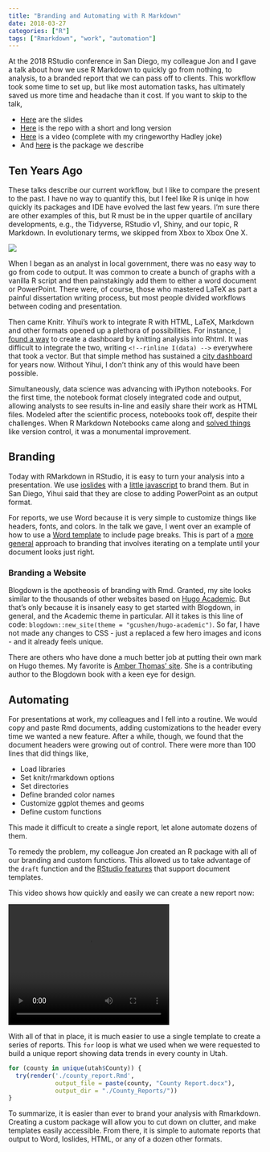 ```yaml
---
title: "Branding and Automating with R Markdown"
date: 2018-03-27
categories: ["R"]
tags: ["Rmarkdown", "work", "automation"]
---
```


At the 2018 RStudio conference in San Diego, my colleague Jon and I gave a talk about how we use R Markdown to quickly go from nothing, to analysis, to a branded report that we can pass off to clients. This workflow took some time to set up, but like most automation tasks, has ultimately saved us more time and headache than it cost. If you want to skip to the talk,

* [Here](http://rpubs.com/jzadra/rconf2018) are the slides
* [Here](https://github.com/Sorenson-Impact/rmarkdown-branding-talk/) is the repo with a short and long version
* [Here](https://www.rstudio.com/resources/videos/branding-and-automating-your-work-with-r-markdown/) is a video (complete with my cringeworthy Hadley joke)
* And [here](https://github.com/Sorenson-Impact/sorensonimpact) is the package we describe

## Ten Years Ago

These talks describe our current workflow, but I like to compare the present to the past. I have no way to quantify this, but I feel like R is uniqe in how quickly its packages and IDE have evolved the last few years. I'm sure there are other examples of this, but R must be in the upper quartile of ancillary developments, e.g., the Tidyverse, RStudio v1, Shiny, and our topic, R Markdown. In evolutionary terms, we skipped from Xbox to Xbox One X. 

![](https://media0.giphy.com/media/RluM0kvZXkLS0/source.gif)

When I began as an analyst in local government, there was no easy way to go from code to output. It was common to create a bunch of graphs with a vanilla R script and then painstakingly add them to either a word document or PowerPoint. There were, of course, those who mastered LaTeX as part a painful dissertation writing process, but most people divided workflows between coding and presentation. 

Then came Knitr. Yihui's work to integrate R with HTML, LaTeX, Markdown and other formats opened up a plethora of possibilities. For instance, [I found a way](http://danielphadley.com/How-To-Dashboard-R/) to create a dashboard by knitting analysis into Rhtml. It was difficult to integrate the two, writing `<!--rinline I(data) -->` everywhere that took a vector. But that simple method has sustained a [city dashboard](http://archive.somervillema.gov//dashboard/daily.html) for years now. Without Yihui, I don't think any of this would have been possible.

Simultaneously, data science was advancing with iPython notebooks. For the first time, the notebook format closely integrated code and output, allowing analysts to see results in-line and easily share their work as HTML files. Modeled after the scientific process, notebooks took off, despite their challenges. When R Markdown Notebooks came along and [solved things](http://danielphadley.com/Jupyter-to-Rmarkdown/) like version control, it was a monumental improvement.      


## Branding

Today with RMarkdown in RStudio, it is easy to turn your analysis into a presentation. We use [ioslides](https://rmarkdown.rstudio.com/ioslides_presentation_format.html) with a [little javascript](https://github.com/Sorenson-Impact/rmarkdown-branding-talk/blob/master/SI_Rmarkdown_Talk_Rconf/SI_Rmarkdown_Talk_Rconf.Rmd) to brand them. But in San Diego, Yihui said that they are close to adding PowerPoint as an output format. 

For reports, we use Word because it is very simple to customize things like headers, fonts, and colors. In the talk we gave, I went over an example of how to use a [Word template](https://stackoverflow.com/questions/24672111/how-to-add-a-page-break-in-word-document-generated-by-rstudio-markdown) to include page breaks. This is part of a [more general](https://rmarkdown.rstudio.com/articles_docx.html) approach to branding that involves iterating on a template until your document looks just right. 


### Branding a Website

Blogdown is the apotheosis of branding with Rmd. Granted, my site looks similar to the thousands of other websites based on [Hugo Academic](https://themes.gohugo.io/academic/). But that's only because it is insanely easy to get started with Blogdown, in general, and the Academic theme in particular. All it takes is this line of code: `blogdown::new_site(theme = "gcushen/hugo-academic")`. So far, I have not made any changes to CSS - just a replaced a few hero images and icons - and it already feels unique. 

There are others who have done a much better job at putting their own mark on Hugo themes. My favorite is [Amber Thomas' site](https://amber.rbind.io/). She is a contributing author to the Blogdown book with a keen eye for design.


## Automating

For presentations at work, my colleagues and I fell into a routine. We would copy and paste Rmd documents, adding customizations to the header every time we wanted a new feature. After a while, though, we found that the document headers were growing out of control. There were more than 100 lines that did things like,

- Load libraries
- Set knitr/rmarkdown options
- Set directories
- Define branded color names
- Customize ggplot themes and geoms
- Define custom functions

This made it difficult to create a single report, let alone automate dozens of them. 

To remedy the problem, my colleague Jon created an R package with all of our branding and custom functions. This allowed us to take advantage of the `draft` function and the [RStudio features](https://rmarkdown.rstudio.com/developer_document_templates.html) that support document templates.

This video shows how quickly and easily we can create a new report now:

<video width="320" height="240" controls>
  <source src="/img/draft_functions_large.mp4" type="video/mp4">
</video>

With all of that in place, it is much easier to use a single template to create a series of reports. This `for` loop is what we used when we were requested to build a unique report showing data trends in every county in Utah. 

```r
for (county in unique(utah$County)) {
  try(render('./county_report.Rmd',
             output_file = paste(county, "County Report.docx"),
             output_dir = "./County_Reports/"))
}
```

To summarize, it is easier than ever to brand your analysis with Rmarkdown. Creating a custom package will allow you to cut down on clutter, and make templates easily accessible. From there, it is simple to automate reports that output to Word, Ioslides, HTML, or any of a dozen other formats.  


